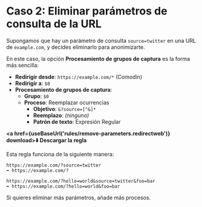 
# Caso 2: Eliminar parámetros de consulta de la URL

Supongamos que hay un parámetro de consulta `source=twitter` en una URL de `example.com`, y decides eliminarlo para anonimizarte.

En este caso, la opción **Procesamiento de grupos de captura** es la forma más sencilla:

* **Redirigir desde**: `https://example.com/*` (Comodín)
* **Redirigir a**: `$0`
* **Procesamiento de grupos de captura**:
    * **Grupo**: `$0`
    * **Proceso**: Reemplazar ocurrencias
        * **Objetivo**: `&?source=[^&]*`
        * **Reemplazo**: *(ninguno)*
        * **Patrón de texto**: Expresión Regular

**<a href={useBaseUrl('rules/remove-parameters.redirectweb')} download>⬇️ Descargar la regla</a>**

Esta regla funciona de la siguiente manera:

```
https://example.com/?source=twitter
➡️ https://example.com/?
```

```
https://example.com/?hello=world&source=twitter&foo=bar
➡️ https://example.com/?hello=world&foo=bar
```

Si quieres eliminar más parámetros, añade más procesos.
